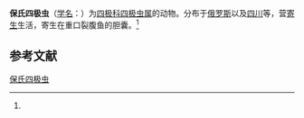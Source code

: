{{Speciesbox
| name = 保氏四极虫
| status = 
| status_system = 
| image = 
| genus = Chloromyxum
| species = baueri
| authority = (Dzalilov, 1965)<ref name='id9286'>{{cite web| url =http://www.bioinfo.cn/db05/BjdwSpecies.php?action=view&id=9286| title =保氏四极虫| work =《中国动物物种编目数据库》| publisher =中国科学院微生物研究所| author =中国科学院动物研究所| accessdate =2009-04-16| deadurl =yes| archiveurl =https://web.archive.org/web/20160305071246/http://www.bioinfo.cn/db05/BjdwSpecies.php?action=view&id=9286| archivedate =2016-03-05}}</ref>
}}

'''保氏四极虫'''（[[学名|学名]]：{{lang|la|''Chloromyxum baueri''}}）为[[四极科|四极科]][[四极虫属|四极虫属]]的动物。分布于[[俄罗斯|俄罗斯]]以及[[四川|四川]]等，营[[寄生|寄生]]生活，寄生在重口裂腹鱼的胆囊。<ref name='id9286'/>

== 参考文献 ==
{{reflist}}

{{Wikispecies|Chloromyxum baueri}}

[[Category:四极虫属|保氏四极虫]]


{{Cnidarian-stub}}